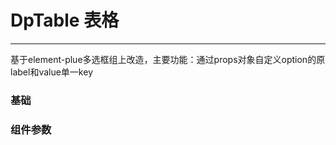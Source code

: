 
# DpTable 表格
---
基于element-plue多选框组上改造，主要功能：通过props对象自定义option的原label和value单一key


### 基础

<Canvas>
  <Story id="dpcheckboxgroup-多选框组--base"/>
</Canvas>

### 组件参数 
<ArgsTable story={PRIMARY_STORY}/>
